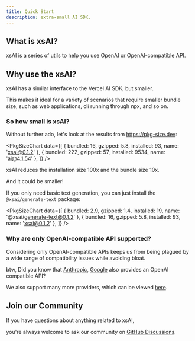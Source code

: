 ```yaml
---
title: Quick Start
description: extra-small AI SDK.
---
```



## What is xsAI?

xsAI is a series of utils to help you use OpenAI or OpenAI-compatible API.

## Why use the xsAI?

xsAI has a similar interface to the Vercel AI SDK, but smaller.

This makes it ideal for a variety of scenarios that require smaller bundle size, such as web applications, cli running through npx, and so on.

### So how small is xsAI?

Without further ado, let's look at the results from https://pkg-size.dev:

<PkgSizeChart data={[
  { bundled: 16, gzipped: 5.8, installed: 93, name: 'xsai@0.1.2' },
  { bundled: 222, gzipped: 57, installed: 9534, name: 'ai@4.1.54' },
]} />

xsAI reduces the installation size 100x and the bundle size 10x.

And it could be smaller!

If you only need basic text generation, you can just install the `@xsai/generate-text` package:

<PkgSizeChart data={[
  { bundled: 2.9, gzipped: 1.4, installed: 19, name: '@xsai/generate-text@0.1.2' },
  { bundled: 16, gzipped: 5.8, installed: 93, name: 'xsai@0.1.2' },
]} />

### Why are only OpenAI-compatible API supported?

Considering only OpenAI-compatible APIs keeps us from being plagued by a wide range of compatibility issues while avoiding bloat.

btw, Did you know that [Anthropic](https://docs.anthropic.com/en/api/openai-sdk), [Google](https://ai.google.dev/gemini-api/docs/openai) also provides an OpenAI compatible API?

We also support many more providers, which can be viewed [here](https://github.com/moeru-ai/xsai/tree/main/packages-ext/providers-cloud/src/providers).

## Join our Community

If you have questions about anything related to xsAI,

you're always welcome to ask our community on [GitHub Discussions](https://github.com/moeru-ai/xsai/discussions).

